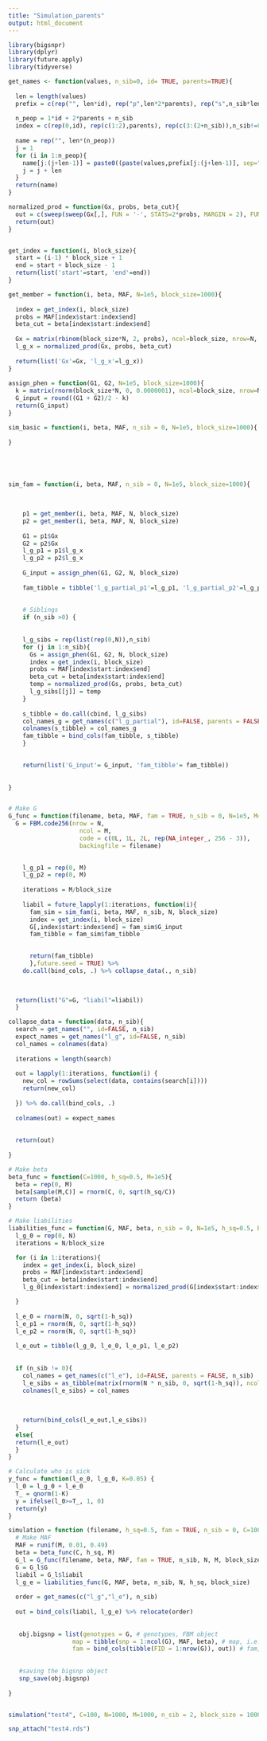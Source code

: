 ```yaml
---
title: "Simulation_parents"
output: html_document
---
```


```r
library(bigsnpr)
library(dplyr)
library(future.apply)
library(tidyverse)
```



```r
get_names <- function(values, n_sib=0, id= TRUE, parents=TRUE){
  
  len = length(values)
  prefix = c(rep("", len*id), rep("p",len*2*parents), rep("s",n_sib*len))
  
  n_peop = 1*id + 2*parents + n_sib
  index = c(rep(0,id), rep(c(1:2),parents), rep(c(3:(2+n_sib)),n_sib!=0))
  
  name = rep("", len*(n_peop))
  j = 1
  for (i in 1:n_peop){
    name[j:(j+len-1)] = paste0((paste(values,prefix[j:(j+len-1)], sep="_")), rep(index[i], len))
    j = j + len
  }
  return(name)
}
```

```r
normalized_prod = function(Gx, probs, beta_cut){
  out = c(sweep(sweep(Gx[,], FUN = '-', STATS=2*probs, MARGIN = 2), FUN='/', STATS=sqrt(2*probs*(1-probs)), MARGIN = 2)  %*% beta_cut)
  return(out)
}


get_index = function(i, block_size){
  start = (i-1) * block_size + 1
  end = start + block_size - 1
  return(list('start'=start, 'end'=end))
}

get_member = function(i, beta, MAF, N=1e5, block_size=1000){
  
  index = get_index(i, block_size)
  probs = MAF[index$start:index$end]
  beta_cut = beta[index$start:index$end]
  
  Gx = matrix(rbinom(block_size*N, 2, probs), ncol=block_size, nrow=N, byrow = T)
  l_g_x = normalized_prod(Gx, probs, beta_cut)
  
  return(list('Gx'=Gx, 'l_g_x'=l_g_x))
}
  
assign_phen = function(G1, G2, N=1e5, block_size=1000){
  k = matrix(rnorm(block_size*N, 0, 0.0000001), ncol=block_size, nrow=N, byrow = T)
  G_input = round((G1 + G2)/2 - k)
  return(G_input)
}

```




```r
sim_basic = function(i, beta, MAF, n_sib = 0, N=1e5, block_size=1000){
  
}





sim_fam = function(i, beta, MAF, n_sib = 0, N=1e5, block_size=1000){
    
  

    p1 = get_member(i, beta, MAF, N, block_size)
    p2 = get_member(i, beta, MAF, N, block_size)
    
    G1 = p1$Gx
    G2 = p2$Gx
    l_g_p1 = p1$l_g_x
    l_g_p2 = p2$l_g_x
    
    G_input = assign_phen(G1, G2, N, block_size)
    
    fam_tibble = tibble('l_g_partial_p1'=l_g_p1, 'l_g_partial_p2'=l_g_p2)
    
    
    # Siblings
    if (n_sib >0) {
      
    
    l_g_sibs = rep(list(rep(0,N)),n_sib)
    for (j in 1:n_sib){
      Gs = assign_phen(G1, G2, N, block_size)
      index = get_index(i, block_size)
      probs = MAF[index$start:index$end]
      beta_cut = beta[index$start:index$end]
      temp = normalized_prod(Gs, probs, beta_cut)
      l_g_sibs[[j]] = temp
    }
    
    s_tibble = do.call(cbind, l_g_sibs)
    col_names_g = get_names(c("l_g_partial"), id=FALSE, parents = FALSE, n_sib)
    colnames(s_tibble) = col_names_g
    fam_tibble = bind_cols(fam_tibble, s_tibble)
    }
    

    return(list('G_input'= G_input, 'fam_tibble'= fam_tibble))
    
    
}



```



```r
# Make G
G_func = function(filename, beta, MAF, fam = TRUE, n_sib = 0, N=1e5, M=1e5, block_size=1000){
  G = FBM.code256(nrow = N,
                    ncol = M,
                    code = c(0L, 1L, 2L, rep(NA_integer_, 256 - 3)),
                    backingfile = filename)
  

    l_g_p1 = rep(0, M)
    l_g_p2 = rep(0, M)
  
    iterations = M/block_size
  
    liabil = future_lapply(1:iterations, function(i){
      fam_sim = sim_fam(i, beta, MAF, n_sib, N, block_size)
      index = get_index(i, block_size)
      G[,index$start:index$end] = fam_sim$G_input
      fam_tibble = fam_sim$fam_tibble
    

      return(fam_tibble)
      },future.seed = TRUE) %>% 
    do.call(bind_cols, .) %>% collapse_data(., n_sib)
  

  
  return(list("G"=G, "liabil"=liabil))
  }
```


```r
collapse_data = function(data, n_sib){
  search = get_names("", id=FALSE, n_sib)
  expect_names = get_names("l_g", id=FALSE, n_sib)
  col_names = colnames(data)
  
  iterations = length(search)
  
  out = lapply(1:iterations, function(i) {
    new_col = rowSums(select(data, contains(search[i])))
    return(new_col)
    
  }) %>% do.call(bind_cols, .)
  
  colnames(out) = expect_names
  
  
  return(out)
  
}
```

```r
# Make beta
beta_func = function(C=1000, h_sq=0.5, M=1e5){
  beta = rep(0, M)
  beta[sample(M,C)] = rnorm(C, 0, sqrt(h_sq/C))
  return (beta)
}

```


```r
# Make liabilities
liabilities_func = function(G, MAF, beta, n_sib = 0, N=1e5, h_sq=0.5, block_size = 1000){
  l_g_0 = rep(0, N)
  iterations = N/block_size

  for (i in 1:iterations){
    index = get_index(i, block_size)
    probs = MAF[index$start:index$end]
    beta_cut = beta[index$start:index$end]
    l_g_0[index$start:index$end] = normalized_prod(G[index$start:index$end,], probs, beta_cut)

  }
  
  l_e_0 = rnorm(N, 0, sqrt(1-h_sq))
  l_e_p1 = rnorm(N, 0, sqrt(1-h_sq))
  l_e_p2 = rnorm(N, 0, sqrt(1-h_sq))
  
  l_e_out = tibble(l_g_0, l_e_0, l_e_p1, l_e_p2)
  
  
  if (n_sib != 0){
    col_names = get_names(c("l_e"), id=FALSE, parents = FALSE, n_sib)
    l_e_sibs = as_tibble(matrix(rnorm(N * n_sib, 0, sqrt(1-h_sq)), ncol = n_sib))
    colnames(l_e_sibs) = col_names
    
  
  
    return(bind_cols(l_e_out,l_e_sibs))
  }
  else{
  return(l_e_out)
  }
}
```

```r
# Calculate who is sick
y_func = function(l_e_0, l_g_0, K=0.05) {
  l_0 = l_g_0 + l_e_0
  T_ = qnorm(1-K)
  y = ifelse(l_0>=T_, 1, 0)
  return(y)
}
```

```r
simulation = function (filename, h_sq=0.5, fam = TRUE, n_sib = 0, C=1000, K=0.05, N=1e5, M=1e5, block_size=1000) {
  # Make MAF
  MAF = runif(M, 0.01, 0.49)
  beta = beta_func(C, h_sq, M)
  G_l = G_func(filename, beta, MAF, fam = TRUE, n_sib, N, M, block_size)
  G = G_l$G
  liabil = G_l$liabil
  l_g_e = liabilities_func(G, MAF, beta, n_sib, N, h_sq, block_size)
  
  order = get_names(c("l_g","l_e"), n_sib) 
   
  out = bind_cols(liabil, l_g_e) %>% relocate(order)
  
  
   obj.bigsnp = list(genotypes = G, # genotypes, FBM object
                  map = tibble(snp = 1:ncol(G), MAF, beta), # map, i.e. SNP info
                  fam = bind_cols(tibble(FID = 1:nrow(G)), out)) # fam, i.e. info on individuals
   
   
   #saving the bigsnp object
   snp_save(obj.bigsnp)
  
}



```

```r
simulation("test4", C=100, N=1000, M=1000, n_sib = 2, block_size = 1000)
```
```r
snp_attach("test4.rds")
```


